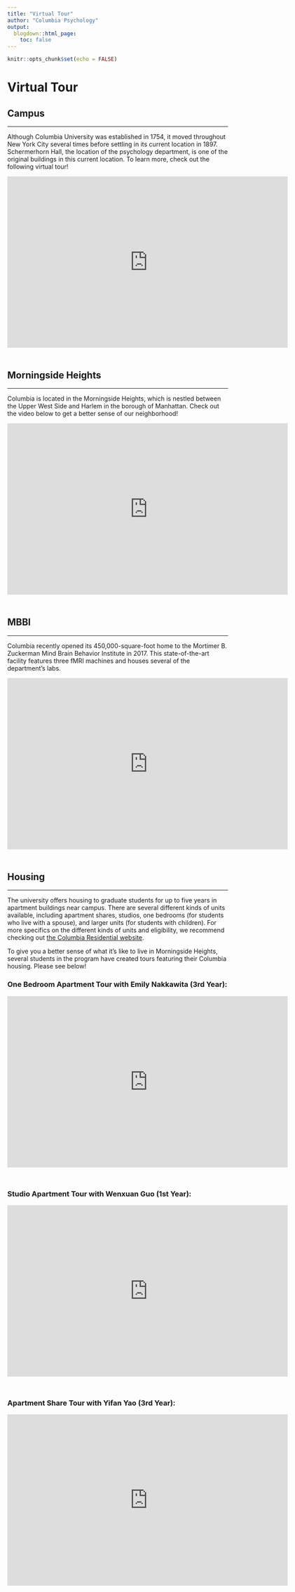 ```yaml
---
title: "Virtual Tour"
author: "Columbia Psychology"
output:
  blogdown::html_page:
    toc: false
---
```


```r
knitr::opts_chunk$set(echo = FALSE)
```

# Virtual Tour

## Campus

---

Although Columbia University was established in 1754, it moved throughout New York City several times before settling in its current location in 1897. Schermerhorn Hall, the location of the psychology department, is one of the original buildings in this current location. To learn more, check out the following virtual tour!

<div class="video-container" style="margin-bottom:50px"><iframe width="640" height="390" src="https://www.youtube.com/embed/h52nyfxQ6hc?modestbranding=1&showinfo=0&rel=0&theme=light&color=white" frameborder="0"></iframe></div>

## Morningside Heights

---

Columbia is located in the Morningside Heights, which is nestled between the Upper West Side and Harlem in the borough of Manhattan. Check out the video below to get a better sense of our neighborhood!

<div class="video-container" style="margin-bottom:50px"><iframe width="640" height="390" src="https://www.youtube.com/embed/h52nyfxQ6hc?modestbranding=1&showinfo=0&rel=0&theme=light&color=white" frameborder="0"></iframe></div>

## MBBI

---

Columbia recently opened its 450,000-square-foot home to the Mortimer B. Zuckerman Mind Brain Behavior Institute in 2017. This state-of-the-art facility features three fMRI machines and houses several of the department's labs.

<div class="video-container" style="margin-bottom:50px"><iframe width="640" height="390" src="https://www.youtube.com/embed/h52nyfxQ6hc?modestbranding=1&showinfo=0&rel=0&theme=light&color=white" frameborder="0"></iframe></div>

## Housing

---

The university offers housing to graduate students for up to five years in apartment buildings near campus. There are several different kinds of units available, including apartment shares, studios, one bedrooms (for students who live with a spouse), and larger units (for students with children). For more specifics on the different kinds of units and eligibility, we recommend checking out [the Columbia Residential website](https://residential.columbia.edu/content/students/accommodations){target="_blank"}.

To give you a better sense of what it's like to live in Morningside Heights, several students in the program have created tours featuring their Columbia housing. Please see below!

### One Bedroom Apartment Tour with Emily Nakkawita (3rd Year):

<div class="video-container" style="margin-bottom:50px"><iframe width="640" height="390" src="https://www.youtube.com/embed/zdrlbkj6_7M?modestbranding=1&showinfo=0&rel=0&theme=light&color=white" frameborder="0"></iframe></div>

### Studio Apartment Tour with Wenxuan Guo (1st Year):

<div class="video-container" style="margin-bottom:50px"><iframe width="640" height="390" src="https://www.youtube.com/embed/EcEYqH1taSo?modestbranding=1&showinfo=0&rel=0&theme=light&color=white" frameborder="0"></iframe></div>

### Apartment Share Tour with Yifan Yao (3rd Year):

<div class="video-container" style="margin-bottom:50px"><iframe width="640" height="390" src="https://www.youtube.com/embed/HatelBoLPbI?modestbranding=1&showinfo=0&rel=0&theme=light&color=white" frameborder="0"></iframe></div>
